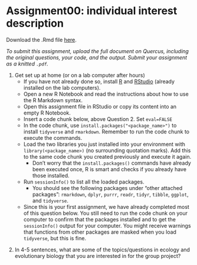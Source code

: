 # Assignment00: individual interest description {-}

Download the .Rmd file <a href="assignments/assignment-00.Rmd" download> here</a>.

*To submit this assignment, upload the full document on Quercus, including the original questions, your code, and the output. Submit your assignment as a knitted `.pdf`.*

1. Get set up at home (or on a lab computer after hours)
    - If you have not already done so, install [R](https://cran.rstudio.com/) and [RStudio](https://www.rstudio.com/products/rstudio/download/) (already installed on the lab computers).
    - Open a new R Notebook and read the instructions about how to use the R Markdown syntax.
    - Open this assignment file in RStudio or copy its content into an empty R Notebook.
    - Insert a code chunk below, above Question 2. Set `eval=FALSE`
    - In the code chunk, use `install.packages("<package_name>")` to install `tidyverse` and `rmarkdown`. Remember to run the code chunk to execute the commands.
    - Load the two libraries you just installed into your environment with `library(<package_name>)` (no surrounding quotation marks). Add this to the same code chunk you created previously and execute it again.
       - Don't worry that the `install.packages()` commands have already been executed once, R is smart and checks if you already have those installed.
    - Run `sessionInfo()` to list all the loaded packages.
      - You should see the following packages under "other attached packages": `rmarkdown`, `dplyr`, `purrr`, `readr`, `tidyr`, `tibble`, `ggplot`, and `tidyverse`.
    - Since this is your first assignment, we have already completed most of this question below. You still need to run the code chunk on your computer to confirm that the packages installed and to get the `sessionInfo()` output for your computer. You might receive warnings that functions from other packages are masked when you load `tidyverse`, but this is fine.

\vspace{12pt}

2. In 4-5 sentences, what are some of the topics/questions in ecology and evolutionary biology that you are interested in for the group project?
